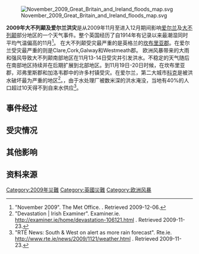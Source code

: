 [[File:November_2009_Great_Britain_and_Ireland_floods_map.svg|thumb]]

'''2009年大不列颠及爱尔兰洪灾'''是从2009年11月至进入12月期间影响[[爱尔兰|爱尔兰]]及[[大不列颠|大不列颠]]部分地区的一个天气事件。整个英国经历了自1914年有记录以来最潮湿同时平均气温偏高的11月<ref>"November 2009". The Met Office. {{cite web |url=http://www.metoffice.gov.uk/climate/uk/2009/november.html |title=存档副本 |accessdate=2009-12-06 |deadurl=yes |archiveurl=https://web.archive.org/web/20110605051755/http://www.metoffice.gov.uk/climate/uk/2009/november.html |archivedate=2011-06-05 }}. Retrieved 2009-12-06.</ref>。
在大不列颠受灾最严重的是英格兰的[[坎布里亚郡|坎布里亚郡]]。在爱尔兰受灾最严重的则是Clare,Cork,Galway和Westmeath郡。
欧洲风暴带来的大雨和强风导致大不列颠南部地区在11月13-14日受灾并引发洪水。不稳定的天气随后在南部地区持续并在后期扩展到北部地区。到11月19日-20日时候，在坎布里亚郡，邓弗里斯郡和加洛韦郡中的许多村镇受灾。在爱尔兰，第二大城市[[科克_(爱尔兰)|科克]]是被洪水破坏最为严重的地区<ref>"Devastation | Irish Examiner". Examiner.ie. http://examiner.ie/home/devastation-106121.html {{Wayback|url=http://examiner.ie/home/devastation-106121.html |date=20100105225158 }}. Retrieved 2009-11-23.</ref>。，由于水处理厂被数米深的洪水淹没，当地有40%的人口超过10天得不到自来水供应<ref>"RTÉ News: South & West on alert as more rain forecast". Rte.ie. http://www.rte.ie/news/2009/1121/weather.html {{Wayback|url=http://www.rte.ie/news/2009/1121/weather.html |date=20091124073121 }}. Retrieved 2009-11-23.</ref>。

== 事件经过 ==
== 受灾情况 ==
== 其他影响 ==


 

==资料来源==
<references />

[[Category:2009年災難|Category:2009年災難]]
[[Category:英國災難|Category:英國災難]]
[[Category:欧洲风暴|Category:欧洲风暴]]